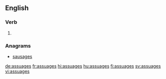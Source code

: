 ==English==

===Verb===
{{head|en|verb form}}

# {{en-third-person singular of|assuage}}

===Anagrams===
* [[sausages#English|sausages]]

[[de:assuages]]
[[fr:assuages]]
[[hi:assuages]]
[[hu:assuages]]
[[fi:assuages]]
[[sv:assuages]]
[[vi:assuages]]